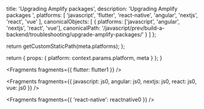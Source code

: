 
  title: 'Upgrading Amplify packages',
  description: 'Upgrading Amplify packages ',
  platforms: [
    'javascript',
    'flutter',
    'react-native',
    'angular',
    'nextjs',
    'react',
    'vue'
  ],
  canonicalObjects: [
    {
      platforms: ['javascript', 'angular', 'nextjs', 'react', 'vue'],
      canonicalPath:
        '/javascript/prev/build-a-backend/troubleshooting/upgrade-amplify-packages/'
    }
  ]
};

  return getCustomStaticPath(meta.platforms);
};

  return {
    props: {
      platform: context.params.platform,
      meta
    }
  };
}


<Fragments fragments={{ flutter: flutter1 }} />


<Fragments
  fragments={{
    javascript: js0,
    angular: js0,
    nextjs: js0,
    react: js0,
    vue: js0
  }}
/>


<Fragments fragments={{ 'react-native': reactnative0 }} />

